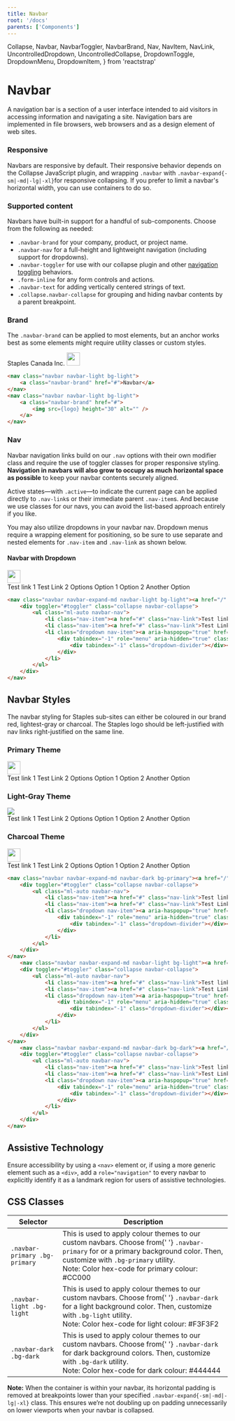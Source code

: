 ```yaml
---
title: Navbar
root: '/docs'
parents: ['Components']
---
```



  Collapse,
  Navbar,
  NavbarToggler,
  NavbarBrand,
  Nav,
  NavItem,
  NavLink,
  UncontrolledDropdown,
  UncontrolledCollapse,
  DropdownToggle,
  DropdownMenu,
  DropdownItem,
} from 'reactstrap'

# Navbar

A navigation bar is a section of a user interface intended to aid visitors in accessing information and navigating a site. Navigation bars are implemented in file browsers, web browsers and as a design element of web sites.

### Responsive

Navbars are responsive by default. Their responsive behavior depends on the Collapse JavaScript plugin, and wrapping `.navbar` with `.navbar-expand{-sm|-md|-lg|-xl}`for responsive collapsing. If you prefer to limit a navbar's horizontal width, you can use containers to do so.

### Supported content

Navbars have built-in support for a handful of sub-components. Choose from the following as needed:

- `.navbar-brand` for your company, product, or project name.
- `.navbar-nav` for a full-height and lightweight navigation (including support for dropdowns).
- `.navbar-toggler` for use with our collapse plugin and other [navigation toggling](#responsive-behaviors) behaviors.
- `.form-inline` for any form controls and actions.
- `.navbar-text` for adding vertically centered strings of text.
- `.collapse.navbar-collapse` for grouping and hiding navbar contents by a parent breakpoint.

### Brand

The `.navbar-brand` can be applied to most elements, but an anchor works best as some elements might require utility classes or custom styles.

<ComponentPreview>
	<Navbar color="light" light expand="md" className="mb-3">
		<NavbarBrand href="/">Staples Canada Inc.</NavbarBrand>
	</Navbar>
    <Navbar color="light" light expand="md">
    	<NavbarBrand href="/">
    		<img src={logo} height="30" alt="" />
    	</NavbarBrand>
    </Navbar>

</ComponentPreview>

```  html
<nav class="navbar navbar-light bg-light">
    <a class="navbar-brand" href="#">Navbar</a>
</nav>
<nav class="navbar navbar-light bg-light">
    <a class="navbar-brand" href="#">
        <img src={logo} height="30" alt="" />
    </a>
</nav>
```

### Nav

Navbar navigation links build on our `.nav` options with their own modifier class and require the use of toggler classes for proper responsive styling. **Navigation in navbars will also grow to occupy as much horizontal space as possible** to keep your navbar contents securely aligned.

Active states—with `.active`—to indicate the current page can be applied directly to `.nav-link`s or their immediate parent `.nav-item`s.
And because we use classes for our navs, you can avoid the list-based approach entirely if you like.

You may also utilize dropdowns in your navbar nav. Dropdown menus require a wrapping element for positioning, so be sure to use separate and nested elements for `.nav-item` and `.nav-link` as shown below.

#### Navbar with Dropdown

<ComponentPreview>
  <Navbar color="light" light expand="md">
    <NavbarBrand href="/">
      <img src={logo} style="height: 30px;" />
    </NavbarBrand>
    <NavbarToggler id="toggler" />
    <UncontrolledCollapse toggler="#toggler" navbar>
      <Nav className="ml-auto" navbar>
        <NavItem>
          <NavLink href="#">Test link 1</NavLink>
        </NavItem>
        <NavItem>
          <NavLink href="#">Test Link 2</NavLink>
        </NavItem>
        <UncontrolledDropdown nav inNavbar>
          <DropdownToggle nav caret>
            Options
          </DropdownToggle>
          <DropdownMenu right>
            <DropdownItem>Option 1</DropdownItem>
            <DropdownItem>Option 2</DropdownItem>
            <DropdownItem divider />
            <DropdownItem>Another Option</DropdownItem>
          </DropdownMenu>
        </UncontrolledDropdown>
      </Nav>
    </UncontrolledCollapse>
  </Navbar>
</ComponentPreview>

```  html
<nav class="navbar navbar-expand-md navbar-light bg-light"><a href="/" class="navbar-brand"><img src={logo} style="height: 30px;"></a><button id="toggler" type="button" class="navbar-toggler"><span class="navbar-toggler-icon"></span></button>
    <div toggler="#toggler" class="collapse navbar-collapse">
        <ul class="ml-auto navbar-nav">
            <li class="nav-item"><a href="#" class="nav-link">Test link 1</a></li>
            <li class="nav-item"><a href="#" class="nav-link">Test Link 2</a></li>
            <li class="dropdown nav-item"><a aria-haspopup="true" href="#" class="dropdown-toggle nav-link" aria-expanded="false">Options</a>
                <div tabindex="-1" role="menu" aria-hidden="true" class="dropdown-menu dropdown-menu-right"><button type="button" tabindex="0" role="menuitem" class="dropdown-item">Option 1</button><button type="button" tabindex="0" role="menuitem" class="dropdown-item">Option 2</button>
                    <div tabindex="-1" class="dropdown-divider"></div><button type="button" tabindex="0" role="menuitem" class="dropdown-item">Another Option</button>
                </div>
            </li>
        </ul>
    </div>
</nav>
```

## Navbar Styles

The navbar styling for Staples sub-sites can either be coloured in our brand red, lightest-gray or charcoal. The Staples logo should be left-justified with nav links right-justified on the same line.

### Primary Theme

<ComponentPreview>
  <Navbar color="primary" dark expand="md">
    <NavbarBrand href="/">
      <img src={logo_white} style="height: 30px;" />
    </NavbarBrand>
    <NavbarToggler id="toggler" />
    <UncontrolledCollapse toggler="#toggler" navbar>
      <Nav className="ml-auto" navbar>
        <NavItem>
          <NavLink href="#">Test link 1</NavLink>
        </NavItem>
        <NavItem>
          <NavLink href="#">Test Link 2</NavLink>
        </NavItem>
        <UncontrolledDropdown nav inNavbar>
          <DropdownToggle nav caret>
            Options
          </DropdownToggle>
          <DropdownMenu right>
            <DropdownItem>Option 1</DropdownItem>
            <DropdownItem>Option 2</DropdownItem>
            <DropdownItem divider />
            <DropdownItem>Another Option</DropdownItem>
          </DropdownMenu>
        </UncontrolledDropdown>
      </Nav>
    </UncontrolledCollapse>
  </Navbar>
</ComponentPreview>


### Light-Gray Theme

<ComponentPreview>
  <Navbar color="light" light expand="md">
    <NavbarBrand href="/">
      <img style={{ height: 30 }} src={logo} />
    </NavbarBrand>
    <NavbarToggler id="toggler" />
    <UncontrolledCollapse toggler="#toggler" navbar>
      <Nav className="ml-auto" navbar>
        <NavItem>
          <NavLink href="#">Test link 1</NavLink>
        </NavItem>
        <NavItem>
          <NavLink href="#">Test Link 2</NavLink>
        </NavItem>
        <UncontrolledDropdown nav inNavbar>
          <DropdownToggle nav caret>
            Options
          </DropdownToggle>
          <DropdownMenu right>
            <DropdownItem>Option 1</DropdownItem>
            <DropdownItem>Option 2</DropdownItem>
            <DropdownItem divider />
            <DropdownItem>Another Option</DropdownItem>
          </DropdownMenu>
        </UncontrolledDropdown>
      </Nav>
    </UncontrolledCollapse>
  </Navbar>
</ComponentPreview>


### Charcoal Theme

<ComponentPreview>
    <Navbar color="dark" dark expand="md">
		<NavbarBrand href="/">
			<img src={logo_white} style="height: 30px;" />
		</NavbarBrand>
		<NavbarToggler id="toggler" />
		<UncontrolledCollapse toggler="#toggler" navbar>
			<Nav className="ml-auto" navbar>
				<NavItem>
					<NavLink href="#">Test link 1</NavLink>
				</NavItem>
				<NavItem>
					<NavLink href="#">Test Link 2</NavLink>
				</NavItem>
				<UncontrolledDropdown nav inNavbar>
					<DropdownToggle nav caret>
						Options
					</DropdownToggle>
					<DropdownMenu right>
						<DropdownItem>Option 1</DropdownItem>
						<DropdownItem>Option 2</DropdownItem>
						<DropdownItem divider />
						<DropdownItem>Another Option</DropdownItem>
					</DropdownMenu>
				</UncontrolledDropdown>
			</Nav>
		</UncontrolledCollapse>
	</Navbar>

</ComponentPreview>

```  html
<nav class="navbar navbar-expand-md navbar-dark bg-primary"><a href="/" class="navbar-brand"><img src={logo} style="height: 30px;"></a><button id="toggler" type="button" class="navbar-toggler"><span class="navbar-toggler-icon"></span></button>
    <div toggler="#toggler" class="collapse navbar-collapse">
        <ul class="ml-auto navbar-nav">
            <li class="nav-item"><a href="#" class="nav-link">Test link 1</a></li>
            <li class="nav-item"><a href="#" class="nav-link">Test Link 2</a></li>
            <li class="dropdown nav-item"><a aria-haspopup="true" href="#" class="dropdown-toggle nav-link" aria-expanded="false">Options</a>
                <div tabindex="-1" role="menu" aria-hidden="true" class="dropdown-menu dropdown-menu-right"><button type="button" tabindex="0" role="menuitem" class="dropdown-item">Option 1</button><button type="button" tabindex="0" role="menuitem" class="dropdown-item">Option 2</button>
                    <div tabindex="-1" class="dropdown-divider"></div><button type="button" tabindex="0" role="menuitem" class="dropdown-item">Another Option</button>
                </div>
            </li>
        </ul>
    </div>
</nav>
    <nav class="navbar navbar-expand-md navbar-light bg-light"><a href="/" class="navbar-brand"><img src={logo} style="height: 30px;"></a><button id="toggler" type="button" class="navbar-toggler"><span class="navbar-toggler-icon"></span></button>
    <div toggler="#toggler" class="collapse navbar-collapse">
        <ul class="ml-auto navbar-nav">
            <li class="nav-item"><a href="#" class="nav-link">Test link 1</a></li>
            <li class="nav-item"><a href="#" class="nav-link">Test Link 2</a></li>
            <li class="dropdown nav-item"><a aria-haspopup="true" href="#" class="dropdown-toggle nav-link" aria-expanded="false">Options</a>
                <div tabindex="-1" role="menu" aria-hidden="true" class="dropdown-menu dropdown-menu-right"><button type="button" tabindex="0" role="menuitem" class="dropdown-item">Option 1</button><button type="button" tabindex="0" role="menuitem" class="dropdown-item">Option 2</button>
                    <div tabindex="-1" class="dropdown-divider"></div><button type="button" tabindex="0" role="menuitem" class="dropdown-item">Another Option</button>
                </div>
            </li>
        </ul>
    </div>
</nav>
    <nav class="navbar navbar-expand-md navbar-dark bg-dark"><a href="/" class="navbar-brand"><img src={logo} style="height: 30px;"></a><button id="toggler" type="button" class="navbar-toggler"><span class="navbar-toggler-icon"></span></button>
    <div toggler="#toggler" class="collapse navbar-collapse">
        <ul class="ml-auto navbar-nav">
            <li class="nav-item"><a href="#" class="nav-link">Test link 1</a></li>
            <li class="nav-item"><a href="#" class="nav-link">Test Link 2</a></li>
            <li class="dropdown nav-item"><a aria-haspopup="true" href="#" class="dropdown-toggle nav-link" aria-expanded="false">Options</a>
                <div tabindex="-1" role="menu" aria-hidden="true" class="dropdown-menu dropdown-menu-right"><button type="button" tabindex="0" role="menuitem" class="dropdown-item">Option 1</button><button type="button" tabindex="0" role="menuitem" class="dropdown-item">Option 2</button>
                    <div tabindex="-1" class="dropdown-divider"></div><button type="button" tabindex="0" role="menuitem" class="dropdown-item">Another Option</button>
                </div>
            </li>
        </ul>
    </div>
</nav>
```

## Assistive Technology

Ensure accessibility by using a `<nav>` element or, if using a more generic element such as a `<div>`, add a `role="navigation"` to every navbar to explicitly identify it as a landmark region for users of assistive technologies.

## CSS Classes

<table>
  <thead>
    <tr>
      <th style={{ width: 400 }}>Selector</th>
      <th style={{ width: 400 }}>Description</th>
    </tr>
  </thead>
  <tbody>
    <tr>
      <td>
        <code>.navbar-primary .bg-primary</code>
      </td>
      <td>
        This is used to apply colour themes to our custom navbars. Choose from{' '}
        <code>.navbar-primary</code> for or a primary background color. Then,
        customize with <code>.bg-primary</code>
        utility. <br />
        Note: Color hex-code for primary colour: #CC000
      </td>
    </tr>
    <tr>
      <td>
        <code>.navbar-light .bg-light</code>
      </td>
      <td>
        This is used to apply colour themes to our custom navbars. Choose from{' '}
        <code>.navbar-dark</code> for a light background color. Then, customize
        with <code>.bg-light</code> utility.
        <br />
        Note: Color hex-code for light colour: #F3F3F2
      </td>
    </tr>
    <tr>
      <td>
        <code>.navbar-dark .bg-dark</code>
      </td>
      <td>
        This is used to apply colour themes to our custom navbars. Choose from{' '}
        <code>.navbar-dark</code> for dark background colors. Then, customize
        with <code>.bg-dark</code> utility.
        <br />
        Note: Color hex-code for dark colour: #444444
      </td>
    </tr>
  </tbody>
</table>

**Note:** When the container is within your navbar, its horizontal padding is removed at breakpoints lower than your specified `.navbar-expand{-sm|-md|-lg|-xl}` class. This ensures we’re not doubling up on padding unnecessarily on lower viewports when your navbar is collapsed.
